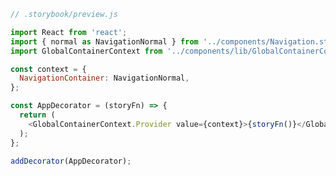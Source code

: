 ```js
// .storybook/preview.js

import React from 'react';
import { normal as NavigationNormal } from '../components/Navigation.stories';
import GlobalContainerContext from '../components/lib/GlobalContainerContext';

const context = {
  NavigationContainer: NavigationNormal,
};

const AppDecorator = (storyFn) => {
  return (
    <GlobalContainerContext.Provider value={context}>{storyFn()}</GlobalContainerContext.Provider>
  );
};

addDecorator(AppDecorator);
```
